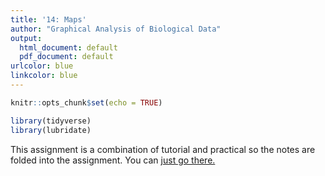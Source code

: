 ```yaml
---
title: '14: Maps'
author: "Graphical Analysis of Biological Data"
output:
  html_document: default
  pdf_document: default
urlcolor: blue
linkcolor: blue
---
```


```r
knitr::opts_chunk$set(echo = TRUE)
```


```r
library(tidyverse)
library(lubridate)
```

This assignment is a combination of tutorial and practical so the notes are folded into the assignment. You can [just go there.](https://youtu.be/dQw4w9WgXcQ) 